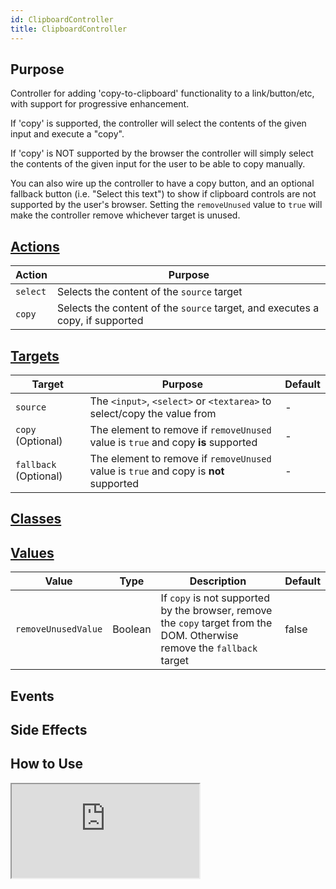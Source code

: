 ```yaml
---
id: ClipboardController
title: ClipboardController
---
```




## Purpose

Controller for adding 'copy-to-clipboard' functionality to a link/button/etc, with support for progressive enhancement.

If 'copy' is supported, the controller will select the contents of the given input and execute a "copy".

If 'copy' is NOT supported by the browser the controller will simply select the contents of the given input for the user to be able to copy manually.

You can also wire up the controller to have a copy button, and an optional fallback button (i.e. "Select this text") to show if clipboard controls are not supported by the user's browser. Setting the `removeUnused` value to `true` will make the controller remove whichever target is unused.


## [Actions](https://stimulus.hotwire.dev/reference/actions)

| Action | Purpose |
| --- | --- |
| `select` | Selects the content of the `source` target |
| `copy` | Selects the content of the `source` target, and executes a copy, if supported |

## [Targets](https://stimulus.hotwire.dev/reference/targets)

| Target | Purpose | Default |
| --- | --- | --- |
| `source` | The `<input>`, `<select>` or `<textarea>` to select/copy the value from | - |
| `copy` (Optional) | The element to remove if `removeUnused`  value is `true` and copy **is** supported | - |
| `fallback` (Optional) | The element to remove if `removeUnused` value  is `true` and copy is **not** supported | - |

## [Classes](https://stimulus.hotwire.dev/reference/classes)
<NoClasses/>

## [Values](https://stimulus.hotwire.dev/reference/values)

| Value | Type | Description | Default |
| --- | --- | --- | --- |
| `removeUnusedValue` | Boolean | If `copy` is not supported by the browser, remove the `copy` target from the DOM. Otherwise remove the `fallback` target | false |

## Events
<NoEvents/>

## Side Effects
<NoSideEffects/>


## How to Use
<iframe
  src="https:///stimulus-library.netlify.appcontrollers/clipboard_controller.html"
  style={{width: "100%", height: "500px", border: "0", borderRadius: "4px", overflow: "hidden"}}
  sandbox="allow-forms allow-modals allow-popups allow-presentation allow-same-origin allow-scripts"
/>


